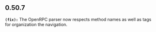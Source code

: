## 0.50.7
**`(fix):`** The OpenRPC parser now respects method names as well as tags for
organization the navigation.


